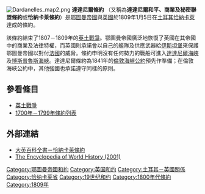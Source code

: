 [[File:Dardanelles_map2.png|thumb]]
'''達達尼爾條約''' （又稱為'''達達尼爾和平、商業及秘密聯盟條約'''或'''恰納卡萊條約'''）是[[奥斯曼帝国|鄂圖曼帝國]]與[[英國|英國]]於1809年1月5日在[[土耳其|土耳其]][[恰納卡萊|恰納卡萊]]達成的條約。

該條約結束了1807－1809年的[[英土戰爭|英土戰爭]]。鄂圖曼帝國廣泛地恢復了英國在其帝國中的商業及法律特權，而英國則承諾會以自己的艦隊及供應武器給[[伊斯坦堡|伊斯坦堡]]來保護鄂圖曼帝國以對付[[法國|法國]]的威脅。條約申明沒有任何勢力的戰船可進入[[達達尼爾海峽|達達尼爾海峽]]及[[博斯普魯斯海峽|博斯普魯斯海峽]]。達達尼爾條約為1841年的[[倫敦海峽公約|倫敦海峽公約]]預先作準備；在倫敦海峽公約中，其他強國也承諾遵守同樣的原則。

==參看條目==
*[[英土戰爭|英土戰爭]]
*[[1700年－1799年條約列表|1700年－1799年條約列表]]

==外部連結==
*[http://www.britannica.com/eb/article?tocId=9019923 大英百科全書－恰納卡萊條約] {{Wayback|url=http://www.britannica.com/eb/article?tocId=9019923 |date=20050714075816 }} {{en}}
*[https://web.archive.org/web/20041015205313/http://www.bartleby.com/67/811.html The Encyclopedia of World History (2001)] {{en}}

[[Category:鄂圖曼帝國和約|Category:鄂圖曼帝國和約]]
[[Category:英国和约|Category:英国和约]]
[[Category:土耳其－英國關係|Category:土耳其－英國關係]]
[[Category:恰纳卡莱省|Category:恰纳卡莱省]]
[[Category:19世纪和约|Category:19世纪和约]]
[[Category:1800年代條約|Category:1800年代條約]]
[[Category:1809年|Category:1809年]]